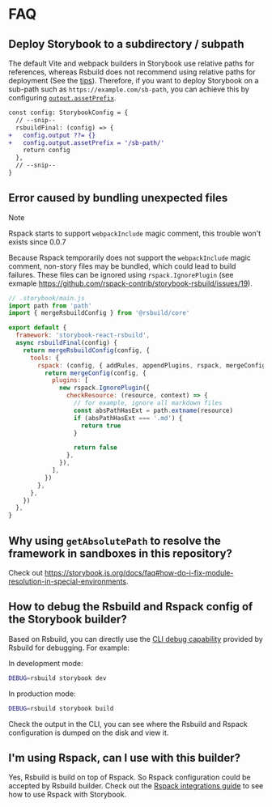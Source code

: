 # FAQ

## Deploy Storybook to a subdirectory / subpath

The default Vite and webpack builders in Storybook use relative paths for references, whereas Rsbuild does not recommend using relative paths for deployment (See the [tips](https://rsbuild.dev/config/output/asset-prefix#path-types:~:text=on%20file%20location.-,TIP,-It%27s%20not%20recommended)). Therefore, if you want to deploy Storybook on a sub-path such as `https://example.com/sb-path`, you can achieve this by configuring [`output.assetPrefix`](https://rsbuild.dev/config/output/asset-prefix).

```diff
const config: StorybookConfig = {
  // --snip--
  rsbuildFinal: (config) => {
+   config.output ??= {}
+   config.output.assetPrefix = '/sb-path/'
    return config
  },
  // --snip--
}
```

## Error caused by bundling unexpected files

> [!NOTE]
> Rspack starts to support `webpackInclude` magic comment, this trouble won't exists since 0.0.7

Because Rspack temporarily does not support the `webpackInclude` magic comment, non-story files may be bundled, which could lead to build failures. These files can be ignored using `rspack.IgnorePlugin` (see exmaple https://github.com/rspack-contrib/storybook-rsbuild/issues/19).

```js
// .storybook/main.js
import path from 'path'
import { mergeRsbuildConfig } from '@rsbuild/core'

export default {
  framework: 'storybook-react-rsbuild',
  async rsbuildFinal(config) {
    return mergeRsbuildConfig(config, {
      tools: {
        rspack: (config, { addRules, appendPlugins, rspack, mergeConfig }) => {
          return mergeConfig(config, {
            plugins: [
              new rspack.IgnorePlugin({
                checkResource: (resource, context) => {
                  // for example, ignore all markdown files
                  const absPathHasExt = path.extname(resource)
                  if (absPathHasExt === '.md') {
                    return true
                  }

                  return false
                },
              }),
            ],
          })
        },
      },
    })
  },
}
```

## Why using `getAbsolutePath` to resolve the framework in sandboxes in this repository?

Check out https://storybook.js.org/docs/faq#how-do-i-fix-module-resolution-in-special-environments.

## How to debug the Rsbuild and Rspack config of the Storybook builder?

Based on Rsbuild, you can directly use the [CLI debug capability](https://rsbuild.dev/guide/debug/debug-mode) provided by Rsbuild for debugging. For example:

In development mode:

```bash
DEBUG=rsbuild storybook dev
```

In production mode:

```bash
DEBUG=rsbuild storybook build
```

Check the output in the CLI, you can see where the Rsbuild and Rspack configuration is dumped on the disk and view it.

## I'm using Rspack, can I use with this builder?

Yes, Rsbuild is build on top of Rspack. So Rspack configuration could be accepted by Rsbuild builder. Check out the [Rspack integrations guide](/guide/integrations/rspack) to see how to use Rspack with Storybook.
